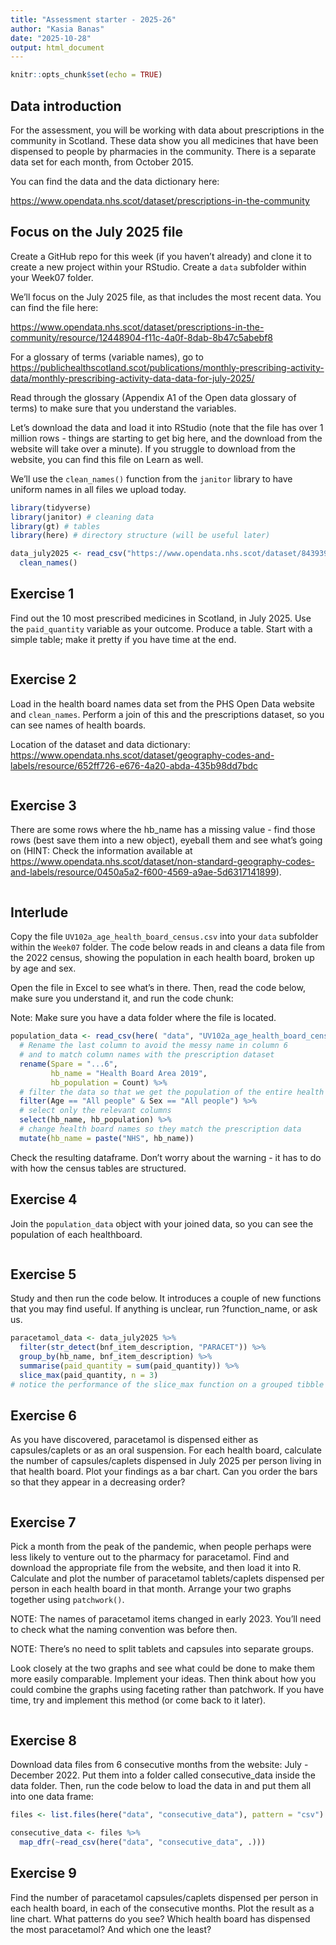 ```yaml
---
title: "Assessment starter - 2025-26"
author: "Kasia Banas"
date: "2025-10-28"
output: html_document
---
```


```r
knitr::opts_chunk$set(echo = TRUE)
```

## Data introduction

For the assessment, you will be working with data about prescriptions in the community in Scotland. These data show you all medicines that have been dispensed to people by pharmacies in the community. There is a separate data set for each month, from October 2015.

You can find the data and the data dictionary here:

<https://www.opendata.nhs.scot/dataset/prescriptions-in-the-community>

## Focus on the July 2025 file

Create a GitHub repo for this week (if you haven't already) and clone it to create a new project within your RStudio. Create a `data` subfolder within your Week07 folder.

We'll focus on the July 2025 file, as that includes the most recent data. You can find the file here:

<https://www.opendata.nhs.scot/dataset/prescriptions-in-the-community/resource/12448904-f11c-4a0f-8dab-8b47c5abebf8>

For a glossary of terms (variable names), go to <https://publichealthscotland.scot/publications/monthly-prescribing-activity-data/monthly-prescribing-activity-data-data-for-july-2025/>

Read through the glossary (Appendix A1 of the Open data glossary of terms) to make sure that you understand the variables.

Let's download the data and load it into RStudio (note that the file has over 1 million rows - things are starting to get big here, and the download from the website will take over a minute). If you struggle to download from the website, you can find this file on Learn as well.

We'll use the `clean_names()` function from the `janitor` library to have uniform names in all files we upload today.

```r
library(tidyverse)
library(janitor) # cleaning data
library(gt) # tables
library(here) # directory structure (will be useful later)

data_july2025 <- read_csv("https://www.opendata.nhs.scot/dataset/84393984-14e9-4b0d-a797-b288db64d088/resource/12448904-f11c-4a0f-8dab-8b47c5abebf8/download/pitc202507.csv") %>% 
  clean_names()

```

## Exercise 1

Find out the 10 most prescribed medicines in Scotland, in July 2025. Use the `paid_quantity` variable as your outcome. Produce a table. Start with a simple table; make it pretty if you have time at the end.

```r
  
```

## Exercise 2

Load in the health board names data set from the PHS Open Data website and `clean_names`. Perform a join of this and the prescriptions dataset, so you can see names of health boards.

Location of the dataset and data dictionary: <https://www.opendata.nhs.scot/dataset/geography-codes-and-labels/resource/652ff726-e676-4a20-abda-435b98dd7bdc>

```r

  
```

## Exercise 3

There are some rows where the hb_name has a missing value - find those rows (best save them into a new object), eyeball them and see what's going on (HINT: Check the information available at <https://www.opendata.nhs.scot/dataset/non-standard-geography-codes-and-labels/resource/0450a5a2-f600-4569-a9ae-5d6317141899>).

```r

```

## Interlude

Copy the file `UV102a_age_health_board_census.csv` into your `data` subfolder within the `Week07` folder. The code below reads in and cleans a data file from the 2022 census, showing the population in each health board, broken up by age and sex.

Open the file in Excel to see what's in there. Then, read the code below, make sure you understand it, and run the code chunk:

Note: Make sure you have a data folder where the file is located.

```r

population_data <- read_csv(here( "data", "UV102a_age_health_board_census.csv"), skip = 10) %>% 
  # Rename the last column to avoid the messy name in column 6
  # and to match column names with the prescription dataset
  rename(Spare = "...6",
         hb_name = "Health Board Area 2019",
         hb_population = Count) %>% 
  # filter the data so that we get the population of the entire health board
  filter(Age == "All people" & Sex == "All people") %>% 
  # select only the relevant columns
  select(hb_name, hb_population) %>% 
  # change health board names so they match the prescription data
  mutate(hb_name = paste("NHS", hb_name))

```

Check the resulting dataframe. Don't worry about the warning - it has to do with how the census tables are structured.

## Exercise 4

Join the `population_data` object with your joined data, so you can see the population of each healthboard.

```r

```

## Exercise 5

Study and then run the code below. It introduces a couple of new functions that you may find useful. If anything is unclear, run ?function_name, or ask us.

```r
paracetamol_data <- data_july2025 %>% 
  filter(str_detect(bnf_item_description, "PARACET")) %>% 
  group_by(hb_name, bnf_item_description) %>% 
  summarise(paid_quantity = sum(paid_quantity)) %>% 
  slice_max(paid_quantity, n = 3) 
# notice the performance of the slice_max function on a grouped tibble
```

## Exercise 6

As you have discovered, paracetamol is dispensed either as capsules/caplets or as an oral suspension. For each health board, calculate the number of capsules/caplets dispensed in July 2025 per person living in that health board. Plot your findings as a bar chart. Can you order the bars so that they appear in a decreasing order?

```r

```

## Exercise 7

Pick a month from the peak of the pandemic, when people perhaps were less likely to venture out to the pharmacy for paracetamol. Find and download the appropriate file from the website, and then load it into R. Calculate and plot the number of paracetamol tablets/caplets dispensed per person in each health board in that month. Arrange your two graphs together using `patchwork()`.

NOTE: The names of paracetamol items changed in early 2023. You'll need to check what the naming convention was before then.

NOTE: There's no need to split tablets and capsules into separate groups.

Look closely at the two graphs and see what could be done to make them more easily comparable. Implement your ideas. Then think about how you could combine the graphs using faceting rather than patchwork. If you have time, try and implement this method (or come back to it later).

```r

```

## Exercise 8

Download data files from 6 consecutive months from the website: July - December 2022. Put them into a folder called consecutive_data inside the data folder. Then, run the code below to load the data in and put them all into one data frame:

```r
files <- list.files(here("data", "consecutive_data"), pattern = "csv")

consecutive_data <- files %>% 
  map_dfr(~read_csv(here("data", "consecutive_data", .)))
```

## Exercise 9

Find the number of paracetamol capsules/caplets dispensed per person in each health board, in each of the consecutive months. Plot the result as a line chart. What patterns do you see? Which health board has dispensed the most paracetamol? And which one the least?

```r

```
